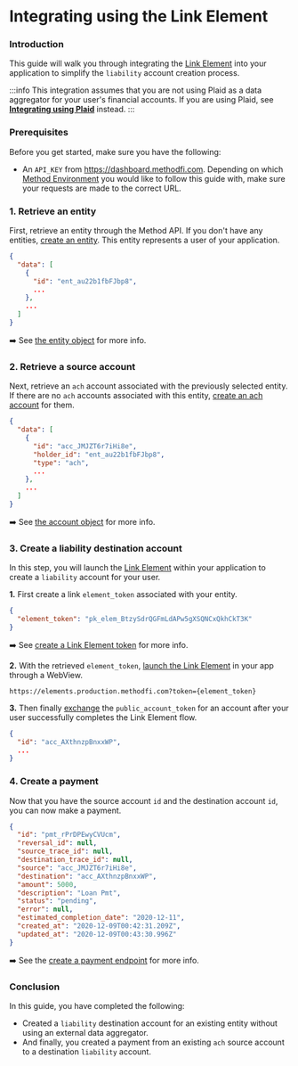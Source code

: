 
# Integrating using the Link Element

### Introduction
This guide will walk you through integrating the [Link Element](/api/elements/link/intro) into your application to simplify the `liability` account creation process.

:::info
This integration assumes that you are not using Plaid as a data aggregator for your user's financial accounts. If you are using Plaid, see [**Integrating using Plaid**](/guides/integrations/using-plaid) instead.
:::

### Prerequisites
Before you get started, make sure you have the following:

- An `API_KEY` from https://dashboard.methodfi.com. Depending on which [Method Environment](/api/environments) you would like to follow this guide with, make sure your requests are made to the correct URL.

### 1. Retrieve an entity
First, retrieve an entity through the Method API. If you don't have any entities, [create an entity](/api/core/entities/create-individual). This entity represents a user of your application.


<EntitiesList />

```json
{
  "data": [
    {
      "id": "ent_au22b1fbFJbp8",
      ...
    },
    ...
  ]
}
```

➡️ See [the entity object](/api/core/entities/object) for more info.

### 2. Retrieve a source account
Next, retrieve an `ach` account associated with the previously selected entity. If there are no `ach` accounts associated with this entity, [create an ach account](/api/core/accounts/create) for them.

<AccountsList />

```json
{
  "data": [
    {
      "id": "acc_JMJZT6r7iHi8e",
      "holder_id": "ent_au22b1fbFJbp8",
      "type": "ach",
      ...
    },
    ...
  ]
}
```

➡️ See [the account object](/api/core/accounts/object) for more info.

### 3. Create a liability destination account
In this step, you will launch the [Link Element](/api/elements/link/intro) within your application to create a `liability` account for your user.

**1.** First create a link `element_token` associated with your entity.

<ElementsCreateLinkToken2 />

```json
{
  "element_token": "pk_elem_BtzySdrQGFmLdAPw5gXSQNCxQkhCkT3K"
}
```

➡️ See [create a Link Element token](/api/elements/link/implementation/create-token) for more info.

**2.** With the retrieved `element_token`, [launch the Link Element](/api/elements/link/implementation/launch-link) in your app through a WebView.
```
https://elements.production.methodfi.com?token={element_token}
```

**3.** Then finally [exchange](/api/elements/link/implementation/exchange-public-accounts) the `public_account_token` for an account after your user successfully completes the Link Element flow.

<ElementsExchangePublicAccountToken />

```json
{
  "id": "acc_AXthnzpBnxxWP",
  ...
}
```


### 4. Create a payment

Now that you have the source account `id` and the destination account `id`, you can now make a payment.

<PaymentsCreate />

```json
{
  "id": "pmt_rPrDPEwyCVUcm",
  "reversal_id": null,
  "source_trace_id": null,
  "destination_trace_id": null,
  "source": "acc_JMJZT6r7iHi8e",
  "destination": "acc_AXthnzpBnxxWP",
  "amount": 5000,
  "description": "Loan Pmt",
  "status": "pending",
  "error": null,
  "estimated_completion_date": "2020-12-11",
  "created_at": "2020-12-09T00:42:31.209Z",
  "updated_at": "2020-12-09T00:43:30.996Z"
}
```

➡️  See the [create a payment endpoint](/api/core/payments/create) for more info.


### Conclusion
In this guide, you have completed the following:
- Created a `liability` destination account for an existing entity without using an external data aggregator.
- And finally, you created a payment from an existing `ach` source account to a destination `liability` account.

